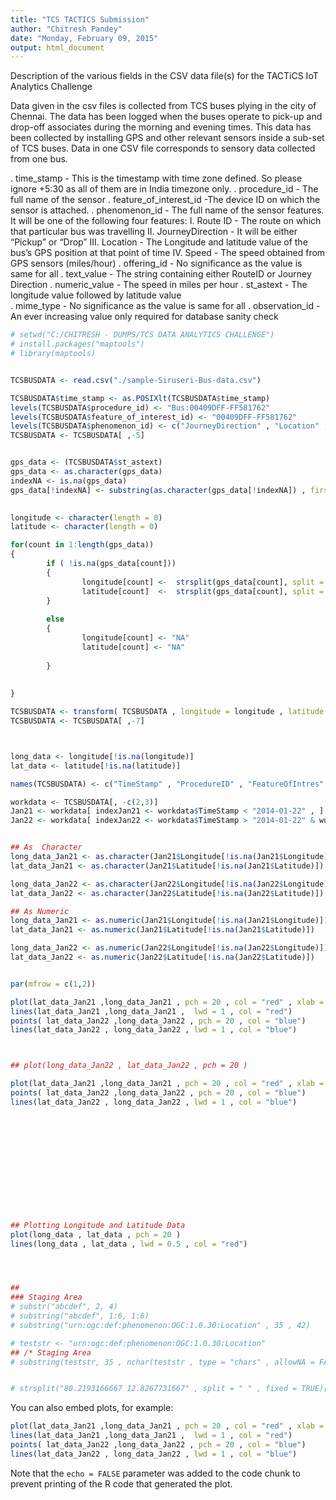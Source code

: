 ```yaml
---
title: "TCS TACTICS Submission"
author: "Chitresh Pandey"
date: "Monday, February 09, 2015"
output: html_document
---
```


Description of the various fields in the CSV data file(s) for the TACTiCS IoT Analytics Challenge

Data given in the csv files is collected from TCS buses plying in the city of Chennai. The data has been logged when the buses operate to pick-up and drop-off associates during the morning and evening times. This data has been collected by installing GPS and other relevant sensors inside a sub-set of TCS buses. Data in one CSV file corresponds to sensory data collected from one bus.

.        time_stamp - This is the timestamp with time zone defined. So please ignore +5:30 as all of them are in India timezone only. 
.	procedure_id - The full name of the sensor 
.	feature_of_interest_id -The device ID on which the sensor is attached.
.	phenomenon_id - The full name of the sensor features. It will be one of the following four features:
I.	Route ID - The route on which that particular bus was travelling
II.	JourneyDirection - It will be either  "Pickup" or "Drop"
III.	Location - The Longitude and latitude value of the bus's GPS position at that point of time
IV.	Speed - The speed obtained from GPS sensors (miles/hour)
.	offering_id - No significance as the value is same for all
.	text_value - The string containing either RouteID or Journey Direction
.	numeric_value - The speed in miles per hour 
.	st_astext - The longitude value followed by latitude value  
.	mime_type - No significance as the value is same for all
.	observation_id - An ever increasing value only required for database sanity check

```r
# setwd("C:/CHITRESH - DUMPS/TCS DATA ANALYTICS CHALLENGE") 
# install.packages("maptools")
# library(maptools)


TCSBUSDATA <- read.csv("./sample-Siruseri-Bus-data.csv")

TCSBUSDATA$time_stamp <- as.POSIXlt(TCSBUSDATA$time_stamp)
levels(TCSBUSDATA$procedure_id) <- "Bus:00409DFF-FF581762"
levels(TCSBUSDATA$feature_of_interest_id) <- "00409DFF-FF581762"
levels(TCSBUSDATA$phenomenon_id) <- c("JourneyDirection" , "Location" , "RouteID" , "Speed")
TCSBUSDATA <- TCSBUSDATA[ ,-5]


gps_data <- (TCSBUSDATA$st_astext)
gps_data <- as.character(gps_data)
indexNA <- is.na(gps_data)
gps_data[!indexNA] <- substring(as.character(gps_data[!indexNA]) , first = 7 , last = nchar(as.character(gps_data[!indexNA])  , type = "chars" , allowNA = FALSE)-1) 
        

longitude <- character(length = 0)
latitude <- character(length = 0)

for(count in 1:length(gps_data))
{
        if ( !is.na(gps_data[count]))
        {
                longitude[count] <-  strsplit(gps_data[count], split = " " , fixed = TRUE)[[1]][1]
                latitude[count]  <-  strsplit(gps_data[count], split = " " , fixed = TRUE)[[1]][2]
        }
                
        else
        {
                longitude[count] <- "NA"
                latitude[count] <- "NA"
                
        }
                
                
}

TCSBUSDATA <- transform( TCSBUSDATA , longitude = longitude , latitude = latitude )
TCSBUSDATA <- TCSBUSDATA[ ,-7]



long_data <- longitude[!is.na(longitude)]
lat_data <- latitude[!is.na(latitude)]

names(TCSBUSDATA) <- c("TimeStamp" , "ProcedureID" , "FeatureOfIntres" , "PhenomenonID" , "TextValue" , "NumericValue" ,"Longitude" ,"Latitude" )

workdata <- TCSBUSDATA[, -c(2,3)]
Jan21 <- workdata[ indexJan21 <- workdata$TimeStamp < "2014-01-22" , ]
Jan22 <- workdata[ indexJan22 <- workdata$TimeStamp > "2014-01-22" & workdata$TimeStamp < "2014-01-23",]


## As  Character 
long_data_Jan21 <- as.character(Jan21$Longitude[!is.na(Jan21$Longitude)])
lat_data_Jan21 <- as.character(Jan21$Latitude[!is.na(Jan21$Latitude)])

long_data_Jan22 <- as.character(Jan22$Longitude[!is.na(Jan22$Longitude)])
lat_data_Jan22 <- as.character(Jan22$Latitude[!is.na(Jan22$Latitude)])

## As Numeric 
long_data_Jan21 <- as.numeric(Jan21$Longitude[!is.na(Jan21$Longitude)])
lat_data_Jan21 <- as.numeric(Jan21$Latitude[!is.na(Jan21$Latitude)])

long_data_Jan22 <- as.numeric(Jan22$Longitude[!is.na(Jan22$Longitude)])
lat_data_Jan22 <- as.numeric(Jan22$Latitude[!is.na(Jan22$Latitude)])


par(mfrow = c(1,2))

plot(lat_data_Jan21 ,long_data_Jan21 , pch = 20 , col = "red" , xlab = "Latitude" , ylab = "Longitude" )
lines(lat_data_Jan21 ,long_data_Jan21 ,  lwd = 1 , col = "red")
points( lat_data_Jan22 ,long_data_Jan22 , pch = 20 , col = "blue")
lines(lat_data_Jan22 , long_data_Jan22 , lwd = 1 , col = "blue")



## plot(long_data_Jan22 , lat_data_Jan22 , pch = 20 )

plot(lat_data_Jan21 ,long_data_Jan21 , pch = 20 , col = "red" , xlab = "Latitude" , ylab = "Longitude" , type = "n")
points( lat_data_Jan22 ,long_data_Jan22 , pch = 20 , col = "blue")
lines(lat_data_Jan22 , long_data_Jan22 , lwd = 1 , col = "blue")













## Plotting Longitude and Latitude Data 
plot(long_data , lat_data , pch = 20 )
lines(long_data , lat_data , lwd = 0.5 , col = "red")




##
### Staging Area
# substr("abcdef", 2, 4)
# substring("abcdef", 1:6, 1:6)
# substring("urn:ogc:def:phenomenon:OGC:1.0.30:Location" , 35 , 42)

# teststr <- "urn:ogc:def:phenomenon:OGC:1.0.30:Location" 
## /* Staging Area
# substring(teststr, 35 , nchar(teststr , type = "chars" , allowNA = FALSE))


# strsplit("80.2193166667 12.8267731667" , split = " " , fixed = TRUE)[[1]][1]

```

You can also embed plots, for example:

```r

plot(lat_data_Jan21 ,long_data_Jan21 , pch = 20 , col = "red" , xlab = "Latitude" , ylab = "Longitude" )
lines(lat_data_Jan21 ,long_data_Jan21 ,  lwd = 1 , col = "red")
points( lat_data_Jan22 ,long_data_Jan22 , pch = 20 , col = "blue")
lines(lat_data_Jan22 , long_data_Jan22 , lwd = 1 , col = "blue")

```

Note that the `echo = FALSE` parameter was added to the code chunk to prevent printing of the R code that generated the plot.
